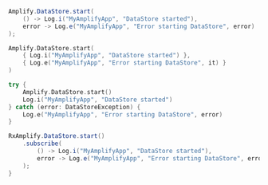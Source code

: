 <BlockSwitcher>
<CodeBlock name="Java">

```java
Amplify.DataStore.start(
    () -> Log.i("MyAmplifyApp", "DataStore started"),
    error -> Log.e("MyAmplifyApp", "Error starting DataStore", error)
);
```

</CodeBlock>
<CodeBlock name="Kotlin - Callbacks">

```kotlin
Amplify.DataStore.start(
    { Log.i("MyAmplifyApp", "DataStore started") },
    { Log.e("MyAmplifyApp", "Error starting DataStore", it) }
)
```

</CodeBlock>
<CodeBlock name="Kotlin - Coroutines (Beta)">

```kotlin
try {
    Amplify.DataStore.start()
    Log.i("MyAmplifyApp", "DataStore started") 
} catch (error: DataStoreException) {
    Log.e("MyAmplifyApp", "Error starting DataStore", error)
}
```

</CodeBlock>
<CodeBlock name="RxJava">

```java
RxAmplify.DataStore.start()
    .subscribe(
        () -> Log.i("MyAmplifyApp", "DataStore started"),
        error -> Log.e("MyAmplifyApp", "Error starting DataStore", error)
    );
}
```

</CodeBlock>
</BlockSwitcher>
